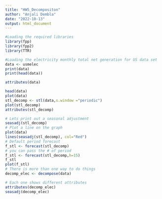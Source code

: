 ---
title: "HW5_Decompositon"
author: "Anjali Dembla"
date: "2022-10-13"
output: html_document
---

```{r}
#Loading the required libraries
library(fpp)
library(fpp2)
library(TTR)

#Loading the electricity monthly total net generation for US data set
data <- usmelec
print(data)
print(head(data))

attributes(data)

head(data)
plot(data)
stl_decomp <- stl(data,s.window ="periodic")
plot(stl_decomp)
attributes(stl_decomp)

# Lets print out a seasonal adjustment
seasadj(stl_decomp)
# Plot a line on the graph
plot(data)
lines(seasadj(stl_decomp), col="Red")
# Default period forecast
f_stl <- forecast(stl_decomp)
# you can pass the # of period
f_stl <- forecast(stl_decomp,h=15)
f_stl
plot(f_stl)
# There is more than one way to do things
decomp_elec <- decompose(data)

# Each one shows different attributes 
attributes(decomp_elec)
seasadj(decomp_elec)


```

